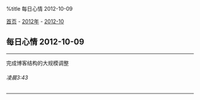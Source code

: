 %title 每日心情 2012-10-09

[[../../../index|首页]] - [[../index|2012年]] - [[index|2012-10]]
==每日心情 2012-10-09==
----
完成博客结构的大规模调整
======凌晨3:43======
----
